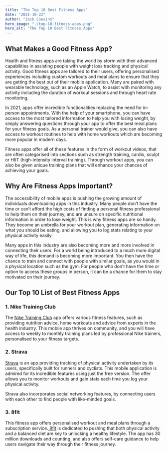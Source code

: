 ```yaml
---
title: "The Top 10 Best Fitness Apps"
date: "2021-10-22"
author: "Jack Cousins"
hero_image: "./top-10-fitness-apps.png"
hero_alt: "The Top 10 Best Fitness Apps"
---
```


## **What Makes a Good Fitness App?**

Health and fitness apps are taking the world by storm with their advanced
capabilities in assisting people with weight loss tracking and physical
activity. Good fitness apps are tailored to their users, offering personalised
experiences including custom workouts and meal plans to ensure that they are
getting the best out of their mobile application. Many are paired with wearable
technology, such as an Apple Watch, to assist with monitoring any activity
including the duration of workout sessions and through heart rate monitoring.

In 2021, apps offer incredible functionalities replacing the need for in-person
appointments. With the help of your smartphone, you can have access to the most
tailored information to help you with losing weight, by simply answering
questions through your app to offer the best meal plans for your fitness goals.
As a personal trainer would give, you can also have access to workout routines
to help with home workouts which are becoming more popular in modern days.

Fitness apps offer all of these features in the form of workout videos, that are
often categorised into sections such as strength training, cardio, sculpt or
HIIT (high-intensity interval training). Through workout apps, you can also be
given unique training plans that will enhance your chances of achieving your
goals.

## **Why Are Fitness Apps Important?**

The accessibility of mobile apps is pushing the growing amount of individuals
downloading apps in this industry. Many people don’t have the time or can’t
afford the high costs of finding a personal fitness professional to help them on
their journey, and are unsure on specific nutritional information in order to
lose weight. This is why fitness apps are so handy. They become an umbrella for
your workout plan, generating information on what you should be eating, and
allowing you to log stats relating to your physical activity easily.

Many apps in this industry are also becoming more and more involved in
connecting their users. For a world being introduced to a much more digital way
of life, this demand is becoming more important. You then have the chance to
train and connect with people with similar goals, as you would in a physical
location such as the gym. For people who don’t have the time or option to access
these groups in person, it can be a chance for them to stay motivated on their
journey.

## **Our Top 10 List of Best Fitness Apps**

### **1. Nike Training Club**

The [Nike Training Club](https://www.nike.com/gb/ntc-app) app offers various
fitness features, such as providing nutrition advice, home workouts and advice
from experts in the health industry. This mobile app thrives on community, and
you will have access to weekly to monthly training plans led by professional
Nike trainers, personalised to your fitness targets.

### **2. Strava**

[Strava](https://www.strava.com/) is an app providing tracking of physical
activity undertaken by its users, specifically built for runners and cyclists.
This mobile application is admired for its incredible features using just the
free version. The offer allows you to monitor workouts and gain stats each time
you log your physical activity.

Strava also incorporates social networking features, by connecting users with
each other to find people with like-minded goals.

### **3. 8fit**

This fitness app offers personalised workout and meal plans through a
subscription service.[ 8fit](https://8fit.com/) is dedicated to pushing that
both physical activity and a balanced diet are key to unlocking a healthy
lifestyle. The app has 30 million downloads and counting, and also offers
self-care guidance to help users navigate their way through their fitness
journey.
